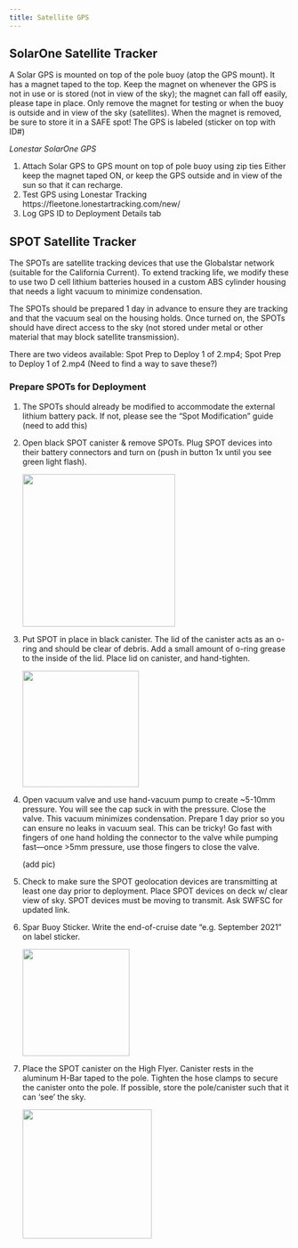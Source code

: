 ```yaml
---
title: Satellite GPS 
---
```


## SolarOne Satellite Tracker

A Solar GPS is mounted on top of the pole buoy (atop the GPS mount). It has a magnet taped to the top. Keep the magnet on whenever the GPS is not in use or is stored (not in view of the sky); the magnet can fall off easily, please tape in place. Only remove the magnet for testing or when the buoy is outside and in view of the sky (satellites). When the magnet is removed, be sure to store it in a SAFE spot! The GPS is labeled (sticker on top with ID#)

*Lonestar SolarOne GPS*

1.  Attach Solar GPS to GPS mount on top of pole buoy using zip ties Either keep the magnet taped ON, or keep the GPS outside and in view of the sun so that it can recharge.
2.  Test GPS using Lonestar Tracking https://fleetone.lonestartracking.com/new/
3.  Log GPS ID to Deployment Details tab

## SPOT Satellite Tracker

The SPOTs are satellite tracking devices that use the Globalstar network (suitable for the California Current). To extend tracking life, we modify these to use two D cell lithium batteries housed in a custom ABS cylinder housing that needs a light vacuum to minimize condensation.

The SPOTs should be prepared 1 day in advance to ensure they are tracking and that the vacuum seal on the housing holds. Once turned on, the SPOTs should have direct access to the sky (not stored under metal or other material that may block satellite transmission).

There are two videos available: Spot Prep to Deploy 1 of 2.mp4; Spot Prep to Deploy 1 of 2.mp4 (Need to find a way to save these?)

### Prepare SPOTs for Deployment

1.  The SPOTs should already be modified to accommodate the external lithium battery pack. If not, please see the “Spot Modification” guide (need to add this)

2.  Open black SPOT canister & remove SPOTs. Plug SPOT devices into their battery connectors and turn on (push in button 1x until you see green light flash).

    ![](images/SpotBatteryPlug.JPG){width="274"}

3.  Put SPOT in place in black canister. The lid of the canister acts as an o-ring and should be clear of debris. Add a small amount of o-ring grease to the inside of the lid. Place lid on canister, and hand-tighten.

    ![](images/spotOpenTop.JPG){width="209"}

4.  Open vacuum valve and use hand-vacuum pump to create \~5-10mm pressure. You will see the cap suck in with the pressure. Close the valve. This vacuum minimizes condensation. Prepare 1 day prior so you can ensure no leaks in vacuum seal. This can be tricky! Go fast with fingers of one hand holding the connector to the valve while pumping fast—once \>5mm pressure, use those fingers to close the valve.

    (add pic)

5.  Check to make sure the SPOT geolocation devices are transmitting at least one day prior to deployment. Place SPOT devices on deck w/ clear view of sky. SPOT devices must be moving to transmit. Ask SWFSC for updated link.

6.  Spar Buoy Sticker. Write the end-of-cruise date “e.g. September 2021” on label sticker.

    ![](images/spotSticker.JPG){width="192"}

7.  Place the SPOT canister on the High Flyer. Canister rests in the aluminum H-Bar taped to the pole. Tighten the hose clamps to secure the canister onto the pole. If possible, store the pole/canister such that it can ‘see’ the sky.

    ![](images/spotPlacement.JPG){width="232"}
